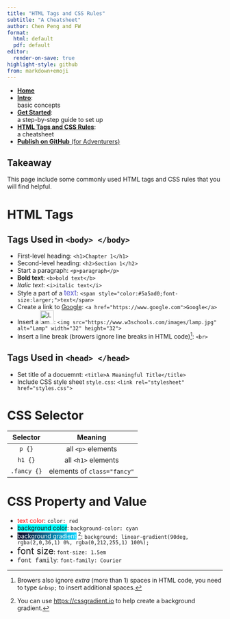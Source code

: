 ```yaml
---
title: "HTML Tags and CSS Rules"
subtitle: "A Cheatsheet"
author: Chen Peng and FW
format: 
  html: default
  pdf: default
editor:
  render-on-save: true
highlight-style: github
from: markdown+emoji
---
```


::: {.column-margin}
* [**Home**](./)
* [**Intro**](./html-css-js-handout.html):  
  basic concepts
* [**Get Started**](./get-started.html):  
  a step-by-step guide to set up
* [**HTML Tags and CSS Rules**](./cheatsheet.html):  
  a cheatsheet
* [**Publish on GitHub** (for Adventurers)](./github.html)
:::

::: {.callout-tip}

# Takeaway

This page include some commonly used HTML tags and CSS rules that you will find helpful. 
:::

# HTML Tags

## Tags Used in `<body> </body>`

* First-level heading: `<h1>Chapter 1</h1>`  
* Second-level heading: `<h2>Section 1</h2>`  
* Start a paragraph: `<p>paragraph</p>`  
* <b>Bold text</b>: `<b>bold text</b>`  
* <i>Italic text</i>: `<i>italic text</i>`  
* Style a part of a <span style="color:#5a5ad0;font-size:larger;">text</span>: `<span style="color:#5a5ad0;font-size:larger;">text</span>`  
* Create a link to <a href = "https://www.google.com">Google</a>: `<a href="https://www.google.com">Google</a>`  
* Insert a <img src="https://www.w3schools.com/images/lamp.jpg" alt="Lamp" width="32" height="32">: `<img src="https://www.w3schools.com/images/lamp.jpg" alt="Lamp" width="32" height="32">`  
* Insert a line break (browers ignore line breaks in HTML code)[^nbsp]: `<br>`  

[^nbsp]: Browers also ignore _extra_ (more than 1) spaces in HTML code, you need to type `&nbsp;` to insert additional spaces.

## Tags Used in `<head> </head>`

* Set title of a docuemnt: `<title>A Meaningful Title</title>`  
* Include CSS style sheet `style.css`: `<link rel="stylesheet" href="styles.css">`  

# CSS Selector

| Selector        |    Meaning |
|:----------:|:----------:|
| `p {}` | all `<p>` elements | 
| `h1 {}` | all `<h1>` elements | 
| `.fancy {}` | elements of `class="fancy"`| 

# CSS Property and Value

* <span style="color: red">text color</span>: `color: red`   
* <span style="background-color: cyan">background color</span>: `background-color: cyan`   
* <span style="background: linear-gradient(90deg, rgba(2,0,36,1) 0%, rgba(0,212,255,1) 100%);color: white;">background gradient</span> [^1]: `background: linear-gradient(90deg, rgba(2,0,36,1) 0%, rgba(0,212,255,1) 100%);` 
* <span style="font-size: 1.5em">font size</span>: `font-size: 1.5em` 
* <span style="font-family: Courier">font family</span>: `font-family: Courier` 

[^1]: You can use <https://cssgradient.io> to help create a background gradient.